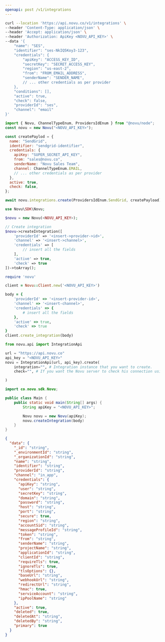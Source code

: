 ```yaml
---
openapi: post /v1/integrations
---
```



<ApikeyWarning />

<RequestExample>

```bash cURL
curl --location 'https://api.novu.co/v1/integrations' \
--header 'Content-Type: application/json' \
--header 'Accept: application/json' \
--header 'Authorization: ApiKey <NOVU_API_KEY>' \
--data '{
    "name": "SES",
    "identifier": "ses-NkIQ5Koy3-123",
    "credentials": {
        "apiKey": "ACCESS_KEY_ID",
        "secretKey": "SECRET_ACCESS_KEY",
        "region": "us-east-2",
        "from": "FROM_EMAIL_ADDRESS",
        "senderName": "SENDER_NAME",
        // ... other credentials as per provider
    },
    "conditions": [],
    "active": true,
    "check": false,
    "providerId": "ses",
    "channel": "email"
}'
```

```javascript Node.js
import { Novu, ChannelTypeEnum, ProvidersIdEnum } from "@novu/node";
const novu = new Novu("<NOVU_API_KEY>");

const createPaylod = {
  name: "SendGrid",
  identifier: "sendgrid-identifier",
  credentials: {
    apiKey: "SUPER_SECRET_API_KEY",
    from: "sales@novu.co",
    senderName: "Novu Sales Team",
    channel: ChannelTypeEnum.EMAIL,
    // ... other credentials as per provider
  },
  active: true,
  check: false,
};

await novu.integrations.create(ProvidersIdEnum.SendGrid, createPayload);
```

```php PHP
use Novu\SDK\Novu;

$novu = new Novu(<NOVU_API_KEY>);

// Create integration
$novu->createIntegration([
    'providerId' => '<insert->provider->id>',
    'channel' => '<insert->channel>',
    'credentials' => [
        // insert all the fields
    ],
    'active' => true,
    'check' => true
])->toArray();
```

```ruby Ruby
require 'novu'

client = Novu::Client.new('<NOVU_API_KEY>')

body = {
    'providerId' => '<insert-provider-id>',
    'channel' => '<insert-channel>',
    'credentials' => {
        # insert all the fields
    },
    'active' => true,
    'check' => true
}
client.create_integration(body)
```

```python Python
from novu.api import IntegrationApi

url = "https://api.novu.co"
api_key = "<NOVU_API_KEY>"
novu = IntegrationApi(url, api_key).create(
    integration="", # Integration instance that you want to create.
    check="", # If you want the Novu server to check his connection using given integration configuration. Defaults to True.

)
```

```java Java
import co.novu.sdk.Novu;

public class Main {
    public static void main(String[] args) {
        String apiKey = "<NOVU_API_KEY>";

        Novu novu = new Novu(apiKey);
        novu.createIntegration(body)
    }
}
```

</RequestExample>
<ResponseExample>

```json Response
{
  "data": {
    "_id": "string",
    "_environmentId": "string",
    "_organizationId": "string",
    "name": "string",
    "identifier": "string",
    "providerId": "string",
    "channel": "in_app",
    "credentials": {
      "apiKey": "string",
      "user": "string",
      "secretKey": "string",
      "domain": "string",
      "password": "string",
      "host": "string",
      "port": "string",
      "secure": true,
      "region": "string",
      "accountSid": "string",
      "messageProfileId": "string",
      "token": "string",
      "from": "string",
      "senderName": "string",
      "projectName": "string",
      "applicationId": "string",
      "clientId": "string",
      "requireTls": true,
      "ignoreTls": true,
      "tlsOptions": {},
      "baseUrl": "string",
      "webhookUrl": "string",
      "redirectUrl": "string",
      "hmac": true,
      "serviceAccount": "string",
      "ipPoolName": "string"
    },
    "active": true,
    "deleted": true,
    "deletedAt": "string",
    "deletedBy": "string",
    "primary": true
  }
}
```

</ResponseExample>
